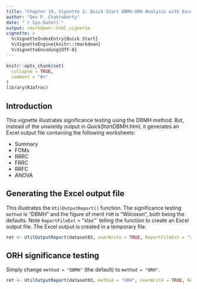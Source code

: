 ```yaml
---
title: "Chapter 10, Vignette 2: Quick Start DBMH-ORH Analysis with Excel Output"
author: "Dev P. Chakraborty"
date: "`r Sys.Date()`"
output: rmarkdown::html_vignette
vignette: >
  %\VignetteIndexEntry{Quick Start}
  %\VignetteEngine{knitr::rmarkdown}
  %\VignetteEncoding{UTF-8}
---
```


```r
knitr::opts_chunk$set(
  collapse = TRUE,
  comment = "#>"
)
library(RJafroc)
```

## Introduction
This vignette illustrates significance testing using the DBMH method. But, 
instead of the unwieldy output in *QuickStartDBMH.html*, it generates an 
Excel output file containing the following worksheets:

* Summary
* FOMs
* RRRC
* FRRC
* RRFC
* ANOVA


## Generating the Excel output file

This illustrates the `UtilOutputReport()` function. The significance testing `method` is "DBMH"
and the figure of merit `FOM` is  "Wilcoxon", both being the defaults. Note `ReportFileExt` = "xlsx"` telling
the function to create an Excel output file. The Excel output is created in a temporary file.

```r
ret <- UtilOutputReport(dataset03, overWrite = TRUE, ReportFileExt = "xlsx")
```             


## ORH significance testing
Simply change `method = "DBMH"` (the default) to `method = "ORH"`.


```r
ret <- UtilOutputReport(dataset03, method = "ORH", overWrite = TRUE, ReportFileExt = "xlsx")
```             


